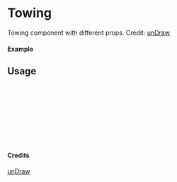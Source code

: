 
<Meta of={Towing} title="unDraw/Towing" />

# Towing

Towing component with different props.
Credit: [unDraw](https://undraw.co/illustrations)

#### Example

<Canvas of={Towing.Primary} />

## Usage

```ts
import { Towing } from "yadl-ui";

const Example = () => {
  return (
      <Towing />
  );
};

export default Example;
```

#### Credits
[unDraw](https://undraw.co/illustrations)
